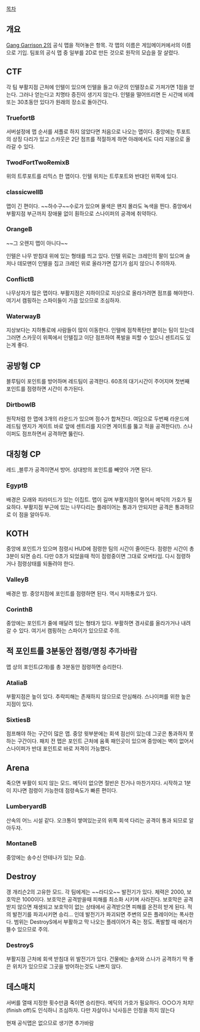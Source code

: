 [[목차]]
== 개요 ==
[[Gang Garrison 2]]의 공식 맵을 적어놓은 항목. 각 맵의 이름은 게임메이커에서의 이름으로 기입.
팀포의 공식 맵 중 일부를 2D로 만든 것으로 원작의 모습을 잘 살렸다.

== CTF ==

각 팀 부활지점 근처에 인텔이 있으며 인텔을 들고 아군의 인텔장소로 가져가면 1점을 얻는다. 그러나 얻는다고 치명타 증진이 생기지 않는다. 인텔을 떨어뜨리면 든 시간에 비례 또는 30초동안 있다가 원래의 장소로 돌아간다.  

=== TruefortB ===

서버설정에 맵 순서를 셔플로 하지 않았다면 처음으로 나오는 맵이다.
중앙에는 투포트의 상징 다리가 있고 스카웃은 2단 점프를 적절하게 하면 아래에서도 다리 지붕으로 올라갈 수 있다.

=== TwodFortTwoRemixB ===

위의 트루포트를 리믹스 한 맵이다. 인텔 위치는 트루포트와 반대인 위쪽에 있다.

=== classicwellB ===

맵이 긴 편이다. ~~하수구~~수로가 있으며 물색은 왠지 몰라도 녹색을 띈다. 중앙에서 부활지점 부근까지 장애물 없이 훤하으로 스나이퍼의 공격에 취약하다.

=== OrangeB ===

~~그 오렌지 맵이 아니다~~

인텔은 나무 받침대 위에 있는 형태를 띄고 있다. 인텔 위로는 크레인의 팔이 있으며 솔저나 데모맨이 인텔을 집고 크레인 위로 올라가면 잡기가 쉽지 않으니 주의하자.

=== ConflictB ===

나무상자가 많은 맵이다. 부활지점은 지하이므로 지상으로 올라가려면 점프를 해야한다. 여기서 캠핑하는 스파이들이 가끔 있으므로 조심하자.

=== WaterwayB ===

지상보다는 지하통로에 사람들이 많이 이동한다. 인텔에 점착폭탄만 붙이는 팀이 있는데 그러면 스카웃이 위쪽에서 인텔집고 이단 점프하여 폭발을 피할 수 있으니 센트리도 있는게 좋다.

== 공방형 CP ==

블루팀이 포인트를 방어하며 레드팀이 공격한다. 60초의 대기시간이 주어지며 첫번째 포인트를 점령하면 시간이 추가된다.

=== DirtbowlB ===

원작처럼 한 맵에 3개의 라운드가 있으며 점수가 합쳐진다. 
여담으로 두번째 라운드에 레드팀 엔지가 게이트 바로 앞에 센트리를 지으면 게이트를 뚫고 적을 공격한다(!). 스나이퍼도 점프하면서 공격하면 뚫린다.

== 대칭형 CP ==

레드 ,블루가 공격이면서 방어. 상대방의 포인트를 빼앗아 가면 된다.

=== EgyptB ===

배경은 모래와 피라미드가 있는 이집트. 맵이 길며 부활지점이 멀어서 메딕의 가호가 필요하다. 부활지점 부근에 있는 나무다리는 플레이어는 통과가 안되지만 공격은 통과하므로 이 점을 알아두자.

== KOTH ==

중앙에 포인트가 있으며  점령시 HUD에 점령한 팀의 시간이 줄어든다. 점령한 시간이 총 3분이 되면 승리. 다만 0초가 되었을때 적이 점령중이면 그대로 오버타임. 다시 점령하거나 점령상태를 되돌려야 한다. 

=== ValleyB ===

배경은 밤. 중앙지점에 포인트를 점령하면 된다. 역시 지하통로가 있다.

=== CorinthB ===

중앙에는 포인트가 줄에 매달려 있는 형태가 있다. 부활하면 경사로를 올라가거나 내려갈 수 있다. 여기서 캠핑하는 스파이가 있으므로 주의.

== 적 포인트를 3분동안 점령/명칭 추가바람 ==

맵 상의 포인트(2개)를 총 3분동안 점령하면 승리한다. 

=== AtaliaB ===

부활지점은 높이 있다. 추락피해는 존재하지 않으므로 안심해라. 스나이퍼를 위한 높은 지점이 있다.

=== SixtiesB ===

점프해야 하는 구간이 많은 맵. 중앙 윗부분에는 회색 점선이 있는데 그곳은 통과하지 못하는 구간이다.
패치 전 맵은 포인트 근처에 움푹 패인곳이 있으며 중앙에는 벽이 없어서 스나이퍼가 반대 포인트로 바로 저격이 가능했다.

== Arena ==

죽으면 부활이 되지 않는 모드. 메딕이 없으면 절반은 진거나 마찬가지다. 시작하고 1분이 지나면 점령이 가능한데 점령속도가 빠른 편이다.

=== LumberyardB ===

산속의 어느 시설 같다. 오크통이 쌓여있는곳의 위쪽 회색 다리는 공격이 통과 되므로 알아두자.

=== MontaneB ===

중앙에는 송수신 안테나가 있는 모습.

== Destroy ==

갱 개리슨2의 고유한 모드. 각 팀에게는 ~~라디오~~ 발전기가 있다. 체력은 2000, 보호막은 1000이다. 보호막은 공격받을때 피해를 최소화 시키며 사라진다. 보호막은 공격받지 않으면 재생되고 보호막이 없는 상태에서 공격받으면 피해를 온전히 받게 된다. 적의 발전기를 파괴시키면 승리... 인데 발전기가 파괴되면 주변의 모든 플레이어는 폭사한다. 범위는 DestroyS에서 부활하고 막 나오는 플레이어가 죽는 정도. 폭발할 때 에러가 뜰수 있으므로 주의.

=== DestroyS ===

부활지점 근처에 회색 받침대 위 발전기가 있다. 건물에는 솔저와 스나가 공격하기 딱 좋은 위치가 있으므로 그곳을 방어하는것도 나쁘지 않다.

== 데스매치 ==

서버를 열때 지정한 횟수만큼 죽이면 승리한다. 메딕의 가호가 필요하다. ○○○가 처치!(finish off)도 인식하니 조심하자. 다만 자살이나 낙사등은 인정을 하지 않는다

현재 공식맵은 없으므로 생기면 추가바람


 




